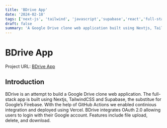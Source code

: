 ```yaml
---
title: 'BDrive App'
date: '2024-02-18'
tags: ['next-js', 'tailwind', 'javascript','supabase','react','full-stack']
draft: false
summary: 'A Google Drive clone web application built using Nextjs, TailwindCSS, and Supabase. Deployed using Vercel.'
---
```


# BDrive App

Project URL: [BDrive App](https://bdrive-app.vercel.app/)

## Introduction

BDrive is an attempt to build a Google Drive clone web application.
The full-stack app is built using Nextjs, TailwindCSS and Supabase, the  substitue for Google’s Firebase.
With the help of GitHub Actions we enabled continious integration and deployed using Vercel. BDrive integrates OAuth 2.0
allowing users to login with their Google account. Features include file upload, delete, and download.